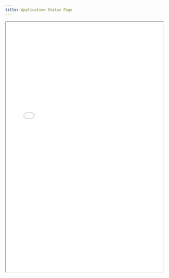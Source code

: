 ```yaml
---
title: Application Status Page
---
```


<iframe
  src="/files/compliance/transparency/Application_Status.pdf"
  width="100%"
  height="800px"
  style={{ border: '1px solid #ccc', borderRadius: '8px' }}
  title="Application Status Page"
/>